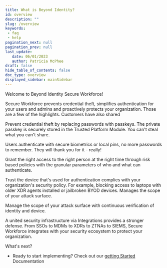 ```yaml
---
title: What is Beyond Identity?
id: overview
description: ""
slug: /overview 
keywords: 
 - faq
 - help
pagination_next: null
pagination_prev: null
last_update: 
   date: 06/01/2023
   author: Patricia McPhee
draft: false
hide_table_of_contents: false
doc_type: overview
displayed_sidebar: mainSidebar
---
```


Welcome to Beyond Identity Secure Workforce!

Secure Workforce prevents credential theft, simplifies authentication for your users and admins and proactively protects your organization. Those are a few of the highlights. Customers have also shared

Prevent credential theft by replacing passwords with passkeys. The private passkey is securely stored in the Trusted Platform Module. You can't steal what you can't share.

Users authenticate with secure biometrics or local pins, no more passwords to remember. They will thank you for it - really!

Grant the right access to the right person at the right time through risk based policies with the granular parameters of who and what can authenticate.

Trust the device that's used for authentication complies with your organization's security policy. For example, blocking access to laptops with older XDR agents installed or jailbroken BYOD devices. Manages the scope of your attack surface.

Manage the scope of your attack surface with continuous verification of identity and device.

A united security infrastructure via Integrations provides a stronger defense. From SSOs to MDMs to XDRs to ZTNAs to SIEMS, Secure Workforce integrates with your security ecosystem to protect your organization.

What's next?  
 - Ready to start implementing? Check out our [getting Started](/docs/getting-started) Documentation
